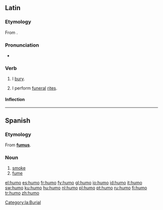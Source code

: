 ==Latin==

===Etymology===
From {{term|humus||soil|lang=la}}.

===Pronunciation===
* {{a|Classical}} {{IPA|/ˈhu.moː/|lang=la}}

===Verb===
{{la-verb|humo|humō|humare|humāre|humavi|humāvī|humatum|humātum}}

# I [[bury]].
# {{figurative}} I perform [[funeral]] [[rites]].

====Inflection====
{{la-conj-1st|hum|humāv|humāt|11=hum|22=humav|33=humat}}

[[Category:la:Burial]]

----

==Spanish==

===Etymology===
From {{etyl|la|es}} '''[[fumus]]'''.

===Noun===
{{es-noun-m}}

# [[smoke]]
# [[fume]]

[[el:humo]]
[[es:humo]]
[[fr:humo]]
[[fy:humo]]
[[gl:humo]]
[[io:humo]]
[[id:humo]]
[[it:humo]]
[[sw:humo]]
[[ku:humo]]
[[hu:humo]]
[[nl:humo]]
[[pl:humo]]
[[pt:humo]]
[[ru:humo]]
[[fi:humo]]
[[tr:humo]]
[[zh:humo]]